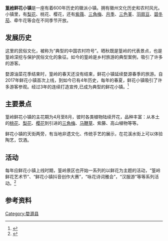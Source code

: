 {{Multiple issues|
{{Copy edit|time=2020-07-08T09:53:22+00:00}}
{{Newsrelease|time=2020-07-08T09:53:22+00:00}}
}}
'''[[篁岭|篁岭]]鲜花小镇'''是一座有着600年历史的徽派小镇。拥有徽州文化历史和农村风光。小镇里，有[[梨花|梨花]]、桃花、樱花，还有[[紫薇|紫薇]]、[[三角梅|三角梅]]、[[月季|月季]]、[[三色堇|三色堇]]、[[羽扇豆|羽扇豆]]、[[碧冬茄|碧冬茄]]、牵牛花等会在不同季节开放。

== 发展历史 ==
这里的民俗文化，被称为“典型的中国农村符号”。晒秋既是篁岭的代表景点，也是篁岭深挖与保护民俗文化的象征。如今的篁岭是乡村旅游的典型案例，吸引了许多的游客。

婺源油菜花季结束时，篁岭的春天还没有结束，鲜花小镇延续婺源春季的旅游。自2017年鲜花小镇首次上线，到如今已有4年历史，每年的春夏，鲜花小镇吸引了许多游客参观。经过3年的连续打造宣传,已成为典型的鲜花小镇。<ref>{{Cite web|title=这里被称中国最美鲜花小镇 惊艳了全世界|url=https://fashion.sina.com.cn/l/ds/2020-06-24/2320/doc-iirczymk8764983.shtml|accessdate=|author=|date=|format=|publisher=|language=|archive-date=2020-06-27|archive-url=https://web.archive.org/web/20200627041616/https://fashion.sina.com.cn/l/ds/2020-06-24/2320/doc-iirczymk8764983.shtml|dead-url=no}}</ref>

== 主要景点 ==
篁岭鲜花小镇的主花期为4月至8月，彼时各类植物陆续开花，品种丰富：从本土的[[桃花|桃花]]、[[梨花|梨花]]、[[樱花|樱花]]到引进的[[三角梅|三角梅]]、[[马鞭草|马鞭草]]、紫藤、高山植物等等。

鲜花小镇的天街两旁，有当地非遗文化、传统手艺的展示，在花溪水街上可以体验陶艺，饮酒。

== 活动 ==
每年应鲜花小镇上线时期，篁岭景区也开始一系列的以鲜花为主题的活动，“篁岭鲜花艺术节”、“鲜花小镇抖音创作大赛”，“咏花诗词雅会”，“汉服游”等等系列活动。<ref>{{Cite web|title=婺源篁岭鲜花小镇艺术节|url=http://jx.sina.com.cn/news/zhzx/2019-04-19/detail-ihvhiewr7056476.shtml|accessdate=|author=|date=|format=|publisher=|language=|archive-date=2020-07-10|archive-url=https://web.archive.org/web/20200710122820/http://jx.sina.com.cn/news/zhzx/2019-04-19/detail-ihvhiewr7056476.shtml|dead-url=no}}</ref>

==参考资料==
{{reflist}}

[[Category:婺源县|Category:婺源县]]